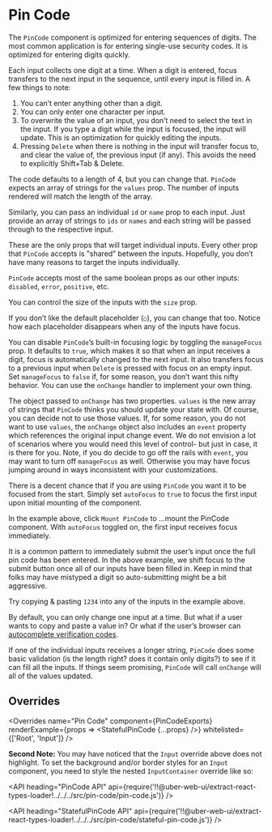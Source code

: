 <!--
Copyright (c) 2018-2019 Uber Technologies, Inc.

This source code is licensed under the MIT license found in the
LICENSE file in the root directory of this source tree.
-->





# Pin Code

The `PinCode` component is optimized for entering sequences of digits.
The most common application is for entering single-use security codes.
It is optimized for entering digits quickly.

<Example title="Basic Usage" path="pin-code/basic.js">
  <PinCodeBasic />
</Example>

Each input collects one digit at a time.
When a digit is entered, focus transfers to the next input in the sequence, until every input is filled in.
A few things to note:

1. You canʼt enter anything other than a digit.
2. You can only enter one character per input.
3. To overwrite the value of an input, you donʼt need to select the text in the input. If you type a digit while the input is focused, the input will update. This is an optimization for quickly editing the inputs.
4. Pressing `Delete` when there is nothing in the input will transfer focus to, and clear the value of, the previous input (if any). This avoids the need to explicitly Shift+Tab & Delete.

<Example title="Changing the code length" path="pin-code/length.js">
  <PinCodeLength />
</Example>

The code defaults to a length of 4, but you can change that.
`PinCode` expects an array of strings for the `values` prop.
The number of inputs rendered will match the length of the array.

<Example title="Passing id and name" path="pin-code/id-and-name.js">
  <PinCodeIdAndName />
</Example>

Similarly, you can pass an individual `id` or `name` prop to each input.
Just provide an array of strings to `ids` or `names` and each string will be passed through to the respective input.

These are the only props that will target individual inputs.
Every other prop that `PinCode` accepts is ‟shared” between the inputs.
Hopefully, you donʼt have many reasons to target the inputs individually.

<Example title="Various states" path="pin-code/states.js">
  <PinCodeStates />
</Example>

`PinCode` accepts most of the same boolean props as our other inputs: `disabled`, `error`, `positive`, etc.

<Example title="Various sizes" path="pin-code/size.js">
  <PinCodeSizes />
</Example>

You can control the size of the inputs with the `size` prop.

<Example title="Changing the placeholder" path="pin-code/placeholder.js">
  <PinCodePlaceholder />
</Example>

If you donʼt like the default placeholder (`○`), you can change that too.
Notice how each placeholder disappears when any of the inputs have focus.

<Example title="Disable focus management" path="pin-code/no-tab.js">
  <PinCodeNoTab />
</Example>

You can disable `PinCode`ʼs built-in focusing logic by toggling the `manageFocus` prop.
It defaults to `true`, which makes it so that when an input receives a digit, focus is automatically changed to the next input.
It also transfers focus to a previous input when `Delete` is pressed with focus on an empty input.
Set `manageFocus` to `false` if, for some reason, you donʼt want this nifty behavior.
You can use the `onChange` handler to implement your own thing.

<Example title="The main Event" path="pin-code/event.js">
  <PinCodeEvent />
</Example>

The object passed to `onChange` has two properties.
`values` is the new array of strings that `PinCode` thinks you should update your state with.
Of course, you can decide not to use those values.
If, for some reason, you do not want to use `values`, the `onChange` object also includes an `event` property which references the original input change event.
We do not envision a lot of scenarios where you would need this level of control- but just in case, it is there for you.
Note, if you do decide to go off the rails with `event`, you may want to turn off `manageFocus` as well.
Otherwise you may have focus jumping around in ways inconsistent with your customizations.

<Example title="Autofocus" path="pin-code/autofocus.js">
  <PinCodeAutofocus />
</Example>

There is a decent chance that if you are using `PinCode` you want it to be focused from the start.
Simply set `autoFocus` to `true` to focus the first input upon initial mounting of the component.

In the example above, click `Mount PinCode` to ...mount the PinCode component.
With `autoFocus` toggled on, the first input receives focus immediately.

<Example title="Once things are filled in" path="pin-code/completion.js">
  <PinCodeCompletion />
</Example>

It is a common pattern to immediately submit the userʼs input once the full pin code has been entered.
In the above example, we shift focus to the submit button once all of our inputs have been filled in.
Keep in mind that folks may have mistyped a digit so auto-submitting might be a bit aggressive.

<Example title="Autocomplete and Copy + Paste" path="pin-code/basic.js">
  <PinCodeBasic />
</Example>

Try copying & pasting `1234` into any of the inputs in the example above.

By default, you can only change one input at a time.
But what if a user wants to copy and paste a value in?
Or what if the userʼs browser can [autocomplete verification codes](https://developer.apple.com/documentation/security/password_autofill/enabling_password_autofill_on_an_html_input_element#3001194).

If one of the individual inputs receives a longer string, `PinCode` does some basic validation (is the length right? does it contain only digits?) to see if it can fill all the inputs.
If things seem promising, `PinCode` will call `onChange` will all of the values updated.

## Overrides

<Overrides
  name="Pin Code"
  component={PinCodeExports}
  renderExample={props => <StatefulPinCode {...props} />}
  whitelisted={['Root', 'Input']}
/>

**Second Note:** You may have noticed that the `Input` override above does not highlight.
To set the background and/or border styles for an `Input` component, you need to style the nested `InputContainer` override like so:

<Example title="Overriding the Input" path="pin-code/override.js">
  <PinCodeOverride />
</Example>

<API
  heading="PinCode API"
  api={require('!!@uber-web-ui/extract-react-types-loader!../../../src/pin-code/pin-code.js')}
/>

<API
  heading="StatefulPinCode API"
  api={require('!!@uber-web-ui/extract-react-types-loader!../../../src/pin-code/stateful-pin-code.js')}
/>
